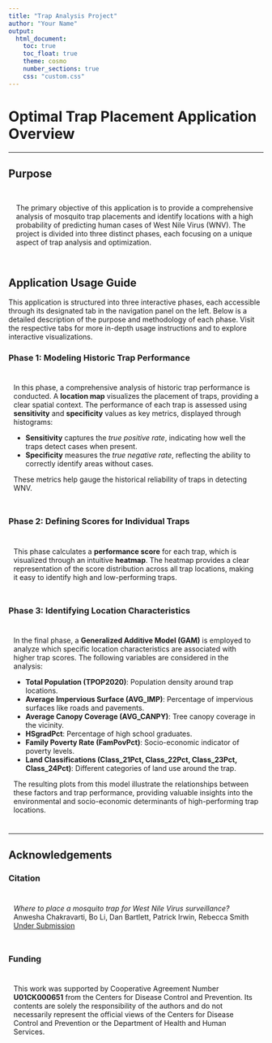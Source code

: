 ```yaml
---
title: "Trap Analysis Project"
author: "Your Name"
output: 
  html_document:
    toc: true
    toc_float: true
    theme: cosmo
    number_sections: true
    css: "custom.css"
---
```


# **Optimal Trap Placement Application Overview**

---

## Purpose

<div style="padding: 15px; border-radius: 5px;">
The primary objective of this application is to provide a comprehensive analysis of mosquito trap placements and identify locations with a high probability of predicting human cases of West Nile Virus (WNV). The project is divided into three distinct phases, each focusing on a unique aspect of trap analysis and optimization.
</div>

## Application Usage Guide

This application is structured into three interactive phases, each accessible through its designated tab in the navigation panel on the left. Below is a detailed description of the purpose and methodology of each phase. Visit the respective tabs for more in-depth usage instructions and to explore interactive visualizations.

### **Phase 1: Modeling Historic Trap Performance**

<div style="padding: 10px;border-radius: 8px;">
In this phase, a comprehensive analysis of historic trap performance is conducted. A **location map** visualizes the placement of traps, providing a clear spatial context. The performance of each trap is assessed using **sensitivity** and **specificity** values as key metrics, displayed through histograms:

- **Sensitivity** captures the *true positive rate*, indicating how well the traps detect cases when present.
- **Specificity** measures the *true negative rate*, reflecting the ability to correctly identify areas without cases.

These metrics help gauge the historical reliability of traps in detecting WNV.
</div>

### **Phase 2: Defining Scores for Individual Traps**

<div style="padding: 10px;  border-radius: 8px;">
This phase calculates a **performance score** for each trap, which is visualized through an intuitive **heatmap**. The heatmap provides a clear representation of the score distribution across all trap locations, making it easy to identify high and low-performing traps.
</div>

### **Phase 3: Identifying Location Characteristics**

<div style="padding: 10px;  border-radius: 8px;">
In the final phase, a **Generalized Additive Model (GAM)** is employed to analyze which specific location characteristics are associated with higher trap scores. The following variables are considered in the analysis:

- **Total Population (TPOP2020)**: Population density around trap locations.
- **Average Impervious Surface (AVG_IMP)**: Percentage of impervious surfaces like roads and pavements.
- **Average Canopy Coverage (AVG_CANPY)**: Tree canopy coverage in the vicinity.
- **HSgradPct**: Percentage of high school graduates.
- **Family Poverty Rate (FamPovPct)**: Socio-economic indicator of poverty levels.
- **Land Classifications (Class_21Pct, Class_22Pct, Class_23Pct, Class_24Pct)**: Different categories of land use around the trap.

The resulting plots from this model illustrate the relationships between these factors and trap performance, providing valuable insights into the environmental and socio-economic determinants of high-performing trap locations.
</div>

---

## **Acknowledgements**

### Citation
<div style="padding: 10px; border-radius: 5px;">
  <em>Where to place a mosquito trap for West Nile Virus surveillance?</em>  
  Anwesha Chakravarti, Bo Li, Dan Bartlett, Patrick Irwin, Rebecca Smith  
  <a href="https://arxiv.org/abs/2406.06920" target="_blank">Under Submission</a>
</div>

### Funding
<div style="padding: 10px;  border-radius: 5px;">
  This work was supported by Cooperative Agreement Number **U01CK000651** from the Centers for     Disease Control and Prevention. Its contents are solely the responsibility of the authors and    do not necessarily represent the official views of the Centers for Disease Control and           Prevention or the Department of Health and Human Services.
</div>
